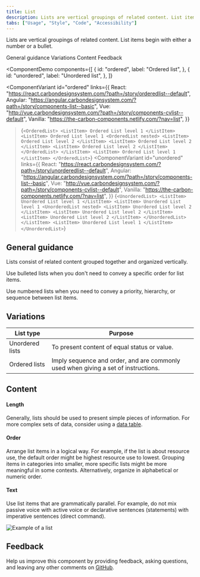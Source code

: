 ```yaml
---
title: List
description: Lists are vertical groupings of related content. List items begin with either a number or a bullet.
tabs: ["Usage", "Style", "Code", "Accessibility"]
---
```


<PageDescription>

Lists are vertical groupings of related content. List items begin with either a number or a bullet.

</PageDescription>

<AnchorLinks>

<AnchorLink>General guidance</AnchorLink>
<AnchorLink>Variations</AnchorLink>
<AnchorLink>Content</AnchorLink>
<AnchorLink>Feedback</AnchorLink>

</AnchorLinks>

<ComponentDemo
  components={[
    {
      id: "ordered",
      label: "Ordered list",
    },
    {
      id: "unordered",
      label: "Unordered list",
    },
  ]}
>
  <ComponentVariant
    id="ordered"
    links={{
      React:
        "https://react.carbondesignsystem.com/?path=/story/orderedlist--default",
      Angular:
        "https://angular.carbondesignsystem.com/?path=/story/components-list--basic",
      Vue:
        "http://vue.carbondesignsystem.com/?path=/story/components-cvlist--default",
      Vanilla: "https://the-carbon-components.netlify.com/?nav=list",
    }}
  >{`
    <OrderedList>
      <ListItem>
        Ordered List level 1
      </ListItem>
      <ListItem>
        Ordered List level 1
        <OrderedList nested>
          <ListItem>
            Ordered List level 2
          </ListItem>
          <ListItem>
            Ordered List level 2
          </ListItem>
          <ListItem>
            Ordered List level 2
          </ListItem>
        </OrderedList>
      </ListItem>
      <ListItem>
        Ordered List level 1
      </ListItem>
    </OrderedList>
  `}</ComponentVariant>
  <ComponentVariant
    id="unordered"
    links={{
      React:
        "https://react.carbondesignsystem.com/?path=/story/unorderedlist--default",
      Angular:
        "https://angular.carbondesignsystem.com/?path=/story/components-list--basic",
      Vue:
        "http://vue.carbondesignsystem.com/?path=/story/components-cvlist--default",
      Vanilla: "https://the-carbon-components.netlify.com/?nav=list",
    }}
  >{`
      <UnorderedList>
        <ListItem>
          Unordered List level 1
        </ListItem>
        <ListItem>
          Unordered List level 1
          <UnorderedList nested>
            <ListItem>
              Unordered List level 2
            </ListItem>
            <ListItem>
              Unordered List level 2
            </ListItem>
            <ListItem>
              Unordered List level 2
            </ListItem>
          </UnorderedList>
        </ListItem>
        <ListItem>
          Unordered List level 1
        </ListItem>
      </UnorderedList>
  `}</ComponentVariant>
</ComponentDemo>

## General guidance

Lists consist of related content grouped together and organized vertically.

Use bulleted lists when you don't need to convey a specific order for list items.

Use numbered lists when you need to convey a priority, hierarchy, or sequence between list items.

## Variations

| List type       | Purpose                                                                            |
| --------------- | ---------------------------------------------------------------------------------- |
| Unordered lists | To present content of equal status or value.                                       |
| Ordered lists   | Imply sequence and order, and are commonly used when giving a set of instructions. |

## Content

#### Length

Generally, lists should be used to present simple pieces of information. For more complex sets of data, consider using a [data table](/components/data-table/usage).

#### Order

Arrange list items in a logical way. For example, if the list is about resource
use, the default order might be highest resource use to lowest. Grouping items
in categories into smaller, more specific lists might be more meaningful in some
contexts. Alternatively, organize in alphabetical or numeric order.

#### Text

Use list items that are grammatically parallel. For example, do not mix passive
voice with active voice or declarative sentences (statements) with imperative
sentences (direct command).

<Row>
<Column colLg={8}>

![Example of a list](images/list-usage-1.png)

</Column>
</Row>

## Feedback

Help us improve this component by providing feedback, asking questions, and leaving any other comments on [GitHub](https://github.com/carbon-design-system/carbon-website/issues/new?assignees=&labels=feedback&template=feedback.md).
